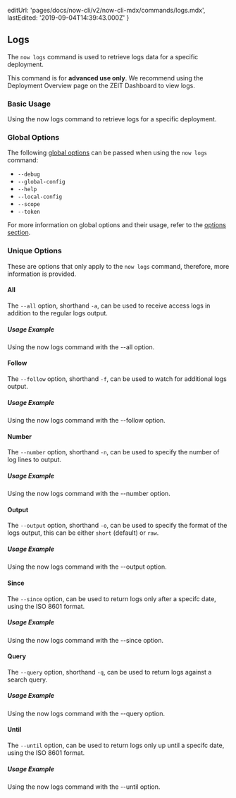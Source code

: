 
  editUrl: 'pages/docs/now-cli/v2/now-cli-mdx/commands/logs.mdx',
  lastEdited: '2019-09-04T14:39:43.000Z'
}

## Logs

The `now logs` command is used to retrieve logs data for a specific deployment.

<Note type="warning">
  This command is for <b>advanced use only</b>. We recommend using the
  Deployment Overview page on the ZEIT Dashboard to view logs.
</Note>

### Basic Usage

<Snippet dark text="now logs [deployment-url]" />
<Caption>Using the <InlineCode>now logs</InlineCode> command to retrieve logs for a specific deployment.</Caption>

### Global Options

The following [global options](#options) can be passed when using the `now logs` command:

- `--debug`
- `--global-config`
- `--help`
- `--local-config`
- `--scope`
- `--token`

For more information on global options and their usage, refer to the [options section](#options).

### Unique Options

These are options that only apply to the `now logs` command, therefore, more information is provided.

#### All

The `--all` option, shorthand `-a`, can be used to receive access logs in addition to the regular logs output.

##### Usage Example

<Snippet dark text="now logs --all" />
<Caption>Using the <InlineCode>now logs</InlineCode> command with the <InlineCode>--all</InlineCode> option.</Caption>

#### Follow

The `--follow` option, shorthand `-f`, can be used to watch for additional logs output.

##### Usage Example

<Snippet dark text="now logs --follow" />
<Caption>Using the <InlineCode>now logs</InlineCode> command with the <InlineCode>--follow</InlineCode> option.</Caption>

#### Number

The `--number` option, shorthand `-n`, can be used to specify the number of log lines to output.

##### Usage Example

<Snippet dark text="now logs --number 10" />
<Caption>Using the <InlineCode>now logs</InlineCode> command with the <InlineCode>--number</InlineCode> option.</Caption>

#### Output

The `--output` option, shorthand `-o`, can be used to specify the format of the logs output, this can be either `short` (default) or `raw`.

##### Usage Example

<Snippet dark text="now logs --output raw" />
<Caption>Using the <InlineCode>now logs</InlineCode> command with the <InlineCode>--output</InlineCode> option.</Caption>

#### Since

The `--since` option, can be used to return logs only after a specifc date, using the ISO 8601 format.

##### Usage Example

<Snippet dark text="now logs --since 2019-09-04T07:05:43+00:00" />
<Caption>Using the <InlineCode>now logs</InlineCode> command with the <InlineCode>--since</InlineCode> option.</Caption>

#### Query

The `--query` option, shorthand `-q`, can be used to return logs against a search query.

##### Usage Example

<Snippet dark text="now logs --query foo" />
<Caption>Using the <InlineCode>now logs</InlineCode> command with the <InlineCode>--query</InlineCode> option.</Caption>

#### Until

The `--until` option, can be used to return logs only up until a specifc date, using the ISO 8601 format.

##### Usage Example

<Snippet dark text="now logs --until 2019-09-04T07:05:43+00:00" />
<Caption>Using the <InlineCode>now logs</InlineCode> command with the <InlineCode>--until</InlineCode> option.</Caption>
